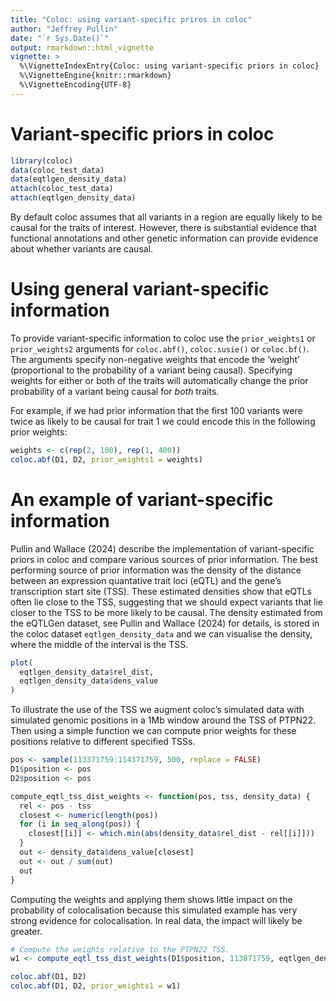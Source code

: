 ```yaml
---
title: "Coloc: using variant-specific priros in coloc"
author: "Jeffrey Pullin"
date: "`r Sys.Date()`"
output: rmarkdown::html_vignette
vignette: >
  %\VignetteIndexEntry{Coloc: using variant-specific priors in coloc}
  %\VignetteEngine{knitr::rmarkdown}
  %\VignetteEncoding{UTF-8}
---
```


# Variant-specific priors in coloc

```r
library(coloc)
data(coloc_test_data)
data(eqtlgen_density_data)
attach(coloc_test_data)
attach(eqtlgen_density_data)
```

By default coloc assumes that all variants in a region are equally 
likely to be causal for the traits of interest. However, 
there is substantial evidence that functional annotations and 
other genetic information can provide evidence about whether
variants are causal. 

# Using general variant-specific information 

To provide variant-specific information to coloc use the `prior_weights1` 
or `prior_weights2` arguments for `coloc.abf()`, `coloc.susie()` or `coloc.bf()`. 
The arguments specify non-negative weights that encode the 'weight' (proportional
to the probability of a variant being causal). Specifying weights 
for either or both of the traits will automatically change the prior 
probability of a variant being causal for *both* traits.

For example, if we had prior information that the first 100 variants were twice
as likely to be causal for trait 1 we could encode this in the following 
prior weights:

```r
weights <- c(rep(2, 100), rep(1, 400))
coloc.abf(D1, D2, prior_weights1 = weights)
```

# An example of variant-specific information

Pullin and Wallace (2024) describe the implementation of 
variant-specific priors in coloc and compare various sources 
of prior information. The best performing source of prior information 
was the density of the distance between an expression 
quantative trait loci (eQTL) and the gene's transcription start site 
(TSS). These estimated densities show that 
eQTLs often lie close to the TSS, suggesting that we should
expect variants that lie closer to the TSS to be more likely 
to be causal. The density estimated from the eQTLGen dataset, 
see Pullin and Wallace (2024) for details, is stored in the coloc 
dataset `eqtlgen_density_data` and we can visualise the density, 
where the middle of the interval is the TSS.

```r
plot(
  eqtlgen_density_data$rel_dist,
  eqtlgen_density_data$dens_value
)
```

To illustrate the use of the TSS we augment coloc's simulated data
with simulated genomic positions in a 1Mb window around the TSS of
PTPN22. Then using a simple function we can compute prior weights for 
these positions relative to different specified TSSs.

```r
pos <- sample(113371759:114371759, 500, replace = FALSE)
D1$position <- pos
D2$position <- pos

compute_eqtl_tss_dist_weights <- function(pos, tss, density_data) {
  rel <- pos - tss
  closest <- numeric(length(pos))
  for (i in seq_along(pos)) {
    closest[[i]] <- which.min(abs(density_data$rel_dist - rel[[i]]))
  }
  out <- density_data$dens_value[closest]
  out <- out / sum(out)
  out
}
```

Computing the weights and applying them shows little impact on the 
probability of colocalisation because this simulated example has very strong 
evidence for colocalisation. In real data, the impact will likely be greater.

```r
# Compute the weights relative to the PTPN22 TSS.
w1 <- compute_eqtl_tss_dist_weights(D1$position, 113871759, eqtlgen_density_data) 

coloc.abf(D1, D2)
coloc.abf(D1, D2, prior_weights1 = w1)
```
